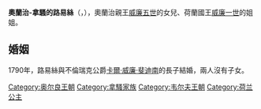 {{Unreferenced|time=2020-10-10T14:05:28+00:00}}
{{Infobox royalty
| name         = 奧蘭治-拿騷的路易絲
| image        = Princesslouiseorange ofnetherlands.jpg
| birth_date   = {{birth date|df=yes|1770|11|28}}
| birth_place  = [[海牙|海牙]]
| death_date   = {{death date and age|df=yes|1819|10|15|1770|11|28}}
| death_place  = [[阿姆斯特丹|阿姆斯特丹]]
| burial_place = [[新教堂_(代爾夫特)|代爾夫特新教堂]]
| full name    = Frederika Luise Wilhelmine
| house        = [[奧蘭治-拿騷王朝|奧蘭治-拿騷王朝]]
| father       = [[威廉五世_(奧蘭治)|奧蘭治的威廉五世]]
| mother       = [[普魯士的威廉明妮_(1751-1820)|普魯士的威廉明妮]]
}}
'''奧蘭治-拿騷的路易絲'''（{{lang-nl|Louise van Oranje-Nassau}}，{{bd|1770年|11月28日|1819年|10月15日}}），奧蘭治親王[[威廉五世_(奧蘭治)|威廉五世]]的女兒、荷蘭國王[[威廉一世_(尼德蘭)|威廉一世]]的姐姐。

== 婚姻 ==
1790年，路易絲與不倫瑞克公爵[[卡尔·威廉·斐迪南_(不伦瑞克-沃尔芬比特尔)|卡爾·威廉·斐迪南]]的長子{{le|卡爾·格奧爾格·奧古斯特|Karl Georg August, Hereditary Prince of Brunswick-Wolfenbüttel}}結婚，兩人沒有子女。

[[Category:奥尔良王朝|Category:奥尔良王朝]]
[[Category:拿騷家族|Category:拿騷家族]]
[[Category:韦尔夫王朝|Category:韦尔夫王朝]]
[[Category:荷兰公主|Category:荷兰公主]]